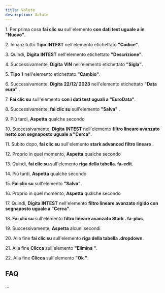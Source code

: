 ```yaml
---
title: Valute
description: Valute
---
```

1\. Per prima cosa **fai clic su** sull'elemento **con dati test uguale a in "Nuovo"**.  
  
2\. Innanzitutto **Tipo** **INTEST** nell'elemento etichettato **"Codice"**.  
  
3\. Quindi, **Digita** **INTEST** nell'elemento etichettato **"Descrizione"**.  
  
4\. Successivamente, **Digita** **VIN** nell'elemento etichettato **"Sigla"**.  
  
5\. **Tipo** **1** nell'elemento etichettato **"Cambio"**.  
  
6\. Successivamente, **Digita** **22/12/ 2023** nell'elemento etichettato **"Data euro"** .  
  
7\. **Fai clic su** sull'elemento **con i dati test uguali a "EuroData"**.  
  
8\. Successivamente, **fai clic su** sull'elemento **"Salva"** .  
  
9\. Più tardi, **Aspetta** qualche secondo  
  
10\. Successivamente, **Digita** **INTEST** nell'elemento **filtro lineare avanzato netto con segnaposto uguale a "Cerca"**.  
  
11\. Subito dopo, **fai clic su** sull'elemento **stark advanced filtro lineare** .  
  
12\. Proprio in quel momento, **Aspetta** qualche secondo  
  
13\. Quindi, **fai clic su** sull'elemento **riga della tabella. fa-edit**.  
  
14\. Più tardi, **Aspetta** qualche secondo  
  
15\. **Fai clic su** sull'elemento **"Salva"**.  
  
16\. Proprio in quel momento, **Aspetta** qualche secondo  
  
17\. Quindi, **Digita** **INTEST** nell'elemento **filtro lineare avanzato rigido con segnaposto uguale a "Cerca"**.  
  
18\. **Fai clic su** sull'elemento **filtro lineare avanzato Stark . fa-plus**.  
  
19\. Successivamente, **Aspetta** alcuni secondi  
  
20\. Alla fine **fai clic su** sull'elemento **riga della tabella .dropdown**.  
  
21\. Alla fine **Clicca** sull'elemento **"Elimina "**.  
  
22\. Alla fine **Clicca** sull'elemento **"Ok "**.  

FAQ
---

...